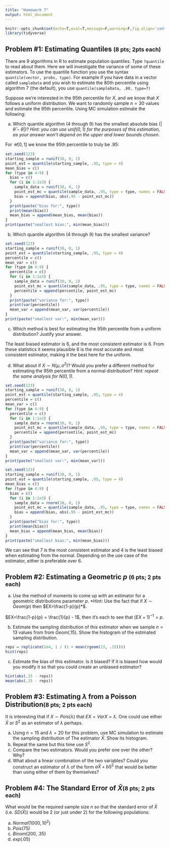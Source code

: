 ```yaml
---
title: "Homework 7"
output: html_document
---
```


```r
knitr::opts_chunk$set(echo=T,eval=T,message=F,warning=F,fig.align='center')
library(tidyverse)
```

## Problem \#1: Estimating Quantiles <small>(8 pts; 2pts each)</small>

There are 9 algorithms in R to estimate population quantiles. Type `?quantile` to read about them. Here we will investigate the variance of some of these estimators. To use the quantile function you use the syntax
`quantile(vector, probs, type)`.
For example if you have data in a vector called `sampleData` and you wish to estimate the 80th percentile using algorithm 7 (the default), you use
`quantile(sampleData, .80, type=7)`

Suppose we're interested in the 95th percentile for $X$, and we know that $X$ follows a uniform distribution. We want to randomly sample $n=30$ values and estimate the 95th percentile. Using MC simulation estimate the following:

a. Which quantile algorithm (4 through 9) has the smallest absolute bias ($|\hat{\theta}-\theta|$)? *Hint: you can use $unif(0,1)$ for the purposes of this estimation, as your answer won't depend on the upper and lower bounds chosen.*

For $\mathcal{U}[0, 1]$ we know the 95th percentile to truly be $.95$:

```r
set.seed(123) 
starting_sample = runif(30, 0, 1)
point_est = quantile(starting_sample, .95, type = 4)
mean_bias = c()
for (type in 4:9) {
  bias = c()
  for (i in 1:1e3) {
    sample_data = runif(30, 0, 1)
    point_est_mc = quantile(sample_data, .95, type = type, names = FALSE)
    bias = append(bias, abs(.95 - point_est_mc))
  }
  print(paste("bias for:", type))
  print(mean(bias))
  mean_bias = append(mean_bias, mean(bias))
}
print(paste("smallest bias:", min(mean_bias)))
```

b. Which quantile algorithm (4 through 9) has the smallest variance?

```r
set.seed(123) 
starting_sample = runif(30, 0, 1)
point_est = quantile(starting_sample, .95, type = 4)
percentile = c()
mean_var = c()
for (type in 4:9) {
  percentile = c()
  for (i in 1:1e3) {
    sample_data = runif(30, 0, 1)
    point_est_mc = quantile(sample_data, .95, type = type, names = FALSE)
    percentile = append(percentile, point_est_mc)
  }
  print(paste("variance for:", type))
  print(var(percentile))
  mean_var = append(mean_var, var(percentile))
}
print(paste("smallest var:", min(mean_var)))
```

c. Which method is best for estimating the 95th percentile from a uniform distribution? Justify your answer.

The least biased estimator is 6, and the most consistent estimator is 6. From these statistics it seems plausible 6 is the most accurate and most consistent estimator, making it the best here for the uniform.

d. What about if $X\sim N(\mu, \sigma^2)$? Would you prefer a different method for estimating the 95th percentile from a normal distribution? *Hint: repeat the same analysis for $N(0,1)$.*

```r
set.seed(123) 
starting_sample = runif(30, 0, 1)
point_est = quantile(starting_sample, .95, type = 4)
percentile = c()
mean_var = c()
for (type in 4:9) {
  percentile = c()
  for (i in 1:1e3) {
    sample_data = rnorm(30, 0, 1)
    point_est_mc = quantile(sample_data, .95, type = type, names = FALSE)
    percentile = append(percentile, point_est_mc)
  }
  print(paste("variance for:", type))
  print(var(percentile))
  mean_var = append(mean_var, var(percentile))
}
print(paste("smallest var:", min(mean_var)))
```

```r
set.seed(123) 
starting_sample = runif(30, 0, 1)
point_est = quantile(starting_sample, .95, type = 4)
mean_bias = c()
for (type in 4:9) {
  bias = c()
  for (i in 1:1e3) {
    sample_data = rnorm(30, 0, 1)
    point_est_mc = quantile(sample_data, .95, type = type, names = FALSE)
    bias = append(bias, abs(.95 - point_est_mc))
  }
  print(paste("bias for:", type))
  print(mean(bias))
  mean_bias = append(mean_bias, mean(bias))
}
print(paste("smallest bias:", min(mean_bias)))
```

We can see that 7 is the most consistent estimator and 4 is the least biased when estimating from the normal. Depending on the use case of the estimator, either is preferable over 6.

## Problem \#2: Estimating a Geometric $p$ <small>(6 pts; 2 pts each)</small>

a. Use the method of moments to come up with an estimator for a geometric distributions parameter $p$. *Hint: Use the fact that if $X\sim Geom(p)$ then $EX=\frac{1-p}{p}*$. 

$EX=\frac{1-p}{p} = \frac{1}{p} - 1$, then it's each to see that $(EX + 1)^{-1} = p$.



b. Estimate the sampling distribution of this estimator when we sample $n=13$ values from from $Geom(.15)$. Show the histogram of the estimated sampling distribution.

```r
reps = replicate(1e4, 1 / (1 + mean(rgeom(13, .15))))
hist(reps)
```

c. Estimate the bias of this estimator. Is it biased? If it is biased how would you modify it so that you could create an unbiased estimator?

```r
hist(abs(.15 - reps))
mean(abs(.15 - reps))

```



## Problem \#3: Estimating $\lambda$ from a Poisson Distribution<small>(8 pts; 2 pts each)</small>

It is interesting that if $X\sim Pois(\lambda)$ that $EX=VarX=\lambda$. One could use either $\bar{X}$ or $S^2$ as an estimator of $\lambda$ perhaps. 

a. Using $n=15$ and $\lambda=20$ for this problem, use MC simulation to estimate the sampling distribution of The estimator $\bar{X}$. Show its histogram. 
b. Repeat the same but this time use $S^2$. 
c. Compare the two estimators. Would you prefer one over the other? Why?
d. What about a linear combination of the two variables? Could you construct an estimator of $\lambda$ of the form $a\bar{X} + bS^2$ that would be better than using either of them by themselves? 


## Problem \#4: The Standard Error of $\bar{X}$<small>(8 pts; 2 pts each)</small>

What would be the required sample size $n$ so that the standard error of $\bar{X}$ (i.e. $SD(\bar{X})$) would be 2 (or just under 2) for the following populations:

a. $Normal(1000, 10^2)$
b. $Pois(75)$
c. $Binom(200, .35)$
d. $exp(.05)$



